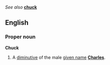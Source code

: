 ''See also'' '''[[chuck]]'''

==English==
===Proper noun===
'''Chuck'''

#A [[diminutive]] of the male [[given name]] '''[[Charles]]'''.